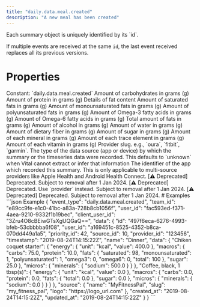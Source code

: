 ```yaml
---
title: "daily.data.meal.created"
description: "A new meal has been created"
---
```

<Warning>
Each summary object is uniquely identified by its `id`.

If multiple events are received at the same `id`, the last event received replaces all its previous
versions.
</Warning>
# Properties
<ResponseField name="event_type" type="const string" required="true">
Constant: `daily.data.meal.created`
</ResponseField>
<ResponseField name="team_id" type="string" required="true">
</ResponseField>
<ResponseField name="user_id" type="string" required="true">
</ResponseField>
<ResponseField name="client_user_id" type="string" required="true">
</ResponseField>
<ResponseField name="data" type="MealInDBBase_ClientFacingSource_" required="true">
<Expandable title="MealInDBBase_ClientFacingSource_" defaultOpen="true">
<ResponseField name="id" type="string" required="true">
</ResponseField>
<ResponseField name="user_id" type="string" required="true">
</ResponseField>
<ResponseField name="priority_id" type="integer" required="true">
</ResponseField>
<ResponseField name="source_id" type="integer" required="true">
</ResponseField>
<ResponseField name="provider_id" type="string" required="true">
</ResponseField>
<ResponseField name="timestamp" type="string" required="true">
</ResponseField>
<ResponseField name="name" type="string" required="true">
</ResponseField>
<ResponseField name="energy" type="Energy | null">
<Expandable title="Energy" defaultOpen="true">
<ResponseField name="unit" type="string" required="true">
</ResponseField>
<ResponseField name="value" type="number" required="true">
</ResponseField>
</Expandable>
</ResponseField>
<ResponseField name="macros" type="Macros | null">
<Expandable title="Macros" defaultOpen="true">
<ResponseField name="carbs" type="number | null">
Amount of carbohydrates in grams (g)
</ResponseField>
<ResponseField name="protein" type="number | null">
Amount of protein in grams (g)
</ResponseField>
<ResponseField name="fats" type="Fats | null">
Details of fat content
<Expandable title="Fats" defaultOpen="true">
<ResponseField name="saturated" type="number | null">
Amount of saturated fats in grams (g)
</ResponseField>
<ResponseField name="monounsaturated" type="number | null">
Amount of monounsaturated fats in grams (g)
</ResponseField>
<ResponseField name="polyunsaturated" type="number | null">
Amount of polyunsaturated fats in grams (g)
</ResponseField>
<ResponseField name="omega3" type="number | null">
Amount of Omega-3 fatty acids in grams (g)
</ResponseField>
<ResponseField name="omega6" type="number | null">
Amount of Omega-6 fatty acids in grams (g)
</ResponseField>
<ResponseField name="total" type="number | null">
Total amount of fats in grams (g)
</ResponseField>
</Expandable>
</ResponseField>
<ResponseField name="alcohol" type="number | null">
Amount of alcohol in grams (g)
</ResponseField>
<ResponseField name="water" type="number | null">
Amount of water in grams (g)
</ResponseField>
<ResponseField name="fibre" type="number | null">
Amount of dietary fiber in grams (g)
</ResponseField>
<ResponseField name="sugar" type="number | null">
Amount of sugar in grams (g)
</ResponseField>
</Expandable>
</ResponseField>
<ResponseField name="micros" type="Micros | null">
<Expandable title="Micros" defaultOpen="true">
<ResponseField name="minerals" type="object | null">
Amount of each mineral in grams (g)
</ResponseField>
<ResponseField name="trace_elements" type="object | null">
Amount of each trace element in grams (g)
</ResponseField>
<ResponseField name="vitamins" type="object | null">
Amount of each vitamin in grams (g)
</ResponseField>
</Expandable>
</ResponseField>
<ResponseField name="data" type="object | null">
</ResponseField>
<ResponseField name="source" type="ClientFacingSource" required="true">
<Expandable title="ClientFacingSource" defaultOpen="true">
<ResponseField name="provider" type="string" required="true">
Provider slug. e.g., `oura`, `fitbit`, `garmin`.
</ResponseField>
<ResponseField name="type" type="string | null">
The type of the data source (app or device) by which the summary or the timeseries data were recorded. This defaults to `unknown` when Vital cannot extract or infer that information
</ResponseField>
<ResponseField name="app_id" type="string | null">
The identifier of the app which recorded this summary. This is only applicable to multi-source providers like Apple Health and Android Health Connect.
</ResponseField>
<ResponseField name="name" type="string" required="true">
[⚠️ Deprecated] Deprecated. Subject to removal after 1 Jan 2024.
</ResponseField>
<ResponseField name="slug" type="string" required="true">
[⚠️ Deprecated] Deprecated. Use `provider` instead. Subject to removal after 1 Jan 2024.
</ResponseField>
<ResponseField name="logo" type="string" required="true">
[⚠️ Deprecated] Deprecated. Subject to removal after 1 Jan 2024.
</ResponseField>
</Expandable>
</ResponseField>
<ResponseField name="created_at" type="string" required="true">
</ResponseField>
<ResponseField name="updated_at" type="string" required="true">
</ResponseField>
</Expandable>
</ResponseField>
# Examples
<CodeGroup>
```json Example
{
  "event_type": "daily.data.meal.created",
  "team_id": "e89cc9fe-e1c0-41bc-a83a-728b8cb1056f",
  "user_id": "fac593ed-f371-4aea-9210-9332f1b19bec",
  "client_user_id": "3Zru4O8cBEiwGTsXgUQGaQ==",
  "data": {
    "id": "497f6eca-6276-4993-bfeb-53cbbbba6f08",
    "user_id": "a169451c-8525-4352-b8ca-070dd449a1a5",
    "priority_id": 42,
    "source_id": 10,
    "provider_id": "123456",
    "timestamp": "2019-08-24T14:15:22Z",
    "name": "Dinner",
    "data": {
      "Chiken coquet starter": {
        "energy": {
          "unit": "kcal",
          "value": 400.0
        },
        "macros": {
          "carbs": 75.0,
          "protein": 10.0,
          "fats": {
            "saturated": 98,
            "monounsaturated": 1,
            "polyunsaturated": 1,
            "omega3": 0,
            "omega6": 0,
            "total": 100
          },
          "sugar": 25.0
        },
        "micros": {
          "minerals": {
            "sodium": 500.0
          }
        }
      },
      "Coffee, black, 1 tbsp(s)": {
        "energy": {
          "unit": "kcal",
          "value": 0.0
        },
        "macros": {
          "carbs": 0.0,
          "protein": 0.0,
          "fats": {
            "total": 0.0
          },
          "sugar": 0.0
        },
        "micros": {
          "minerals": {
            "sodium": 0.0
          }
        }
      }
    },
    "source": {
      "name": "MyFitnessPal",
      "slug": "my_fitness_pal",
      "logo": "https://logo_url.com"
    },
    "created_at": "2019-08-24T14:15:22Z",
    "updated_at": "2019-08-24T14:15:22Z"
  }
}
```
</CodeGroup>
